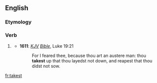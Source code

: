 ==English==

===Etymology===
{{suffix|take|est}}

===Verb===
{{en-verb form}}

# {{context|archaic}} {{second-person singular of|take}}
#* '''1611''': ''[[KJV]] [[Bible]]'', Luke 19:21
#*: For I feared thee, because thou art an austere man: thou '''takest''' up that thou layedst not down, and reapest that thou didst not sow.

[[fr:takest]]